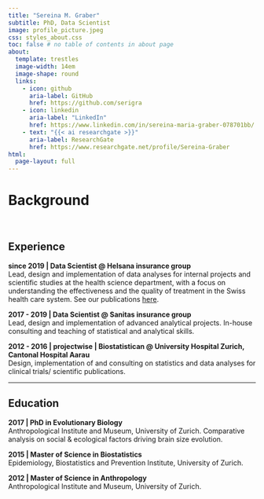 ```yaml
---
title: "Sereina M. Graber"
subtitle: PhD, Data Scientist
image: profile_picture.jpeg
css: styles_about.css
toc: false # no table of contents in about page
about:
  template: trestles
  image-width: 14em
  image-shape: round
  links:
    - icon: github
      aria-label: GitHub
      href: https://github.com/serigra
    - icon: linkedin
      aria-label: "LinkedIn"
      href: https://www.linkedin.com/in/sereina-maria-graber-078701bb/
    - text: "{{< ai researchgate >}}"
      aria-label: ResearchGate
      href: https://www.researchgate.net/profile/Sereina-Graber
html:
  page-layout: full
---
```


# Background

<br>

##  Experience

**since 2019 \| Data Scientist \@ Helsana insurance group**\
Lead, design and implementation of data analyses for internal projects and scientific studies at the health science department, with a focus on understanding the effectiveness and the quality of treatment in the Swiss health care system. See our publications [here]('https://www.helsana.ch/de/helsana-gruppe/medien-publikationen/wissenschaftliche-publikationen.html').

**2017 - 2019 \| Data Scientist \@ Sanitas insurance group**\
Lead, design and implementation of advanced analytical projects. In-house consulting and teaching of statistical and analytical skills.

**2012 - 2016 \| projectwise \| Biostatistican \@ University Hospital Zurich, Cantonal Hospital Aarau**\
Design, implementation of and consulting on statistics and data analyses for clinical trials/ scientific publications.

<hr>

## Education

**2017 \| PhD in Evolutionary Biology**\
Anthropological Institute and Museum, University of Zurich. Comparative analysis on social & ecological factors driving brain size evolution.

**2015 \| Master of Science in Biostatistics**\
Epidemiology, Biostatistics and Prevention Institute, University of Zurich.

**2012 \| Master of Science in Anthropology**\
Anthropological Institute and Museum, University of Zurich.


